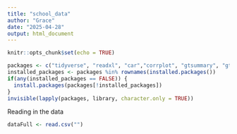 ```yaml
---
title: "school_data"
author: "Grace"
date: "2025-04-28"
output: html_document
---
```


```r
knitr::opts_chunk$set(echo = TRUE)
```

```r

packages <- c("tidyverse", "readxl", "car","corrplot", "gtsummary", "gt")
installed_packages <- packages %in% rownames(installed.packages())
if(any(installed_packages == FALSE)) {
  install.packages(packages[!installed_packages])
}
invisible(lapply(packages, library, character.only = TRUE))
```
Reading in the data
```r
dataFull <- read.csv("")

```


